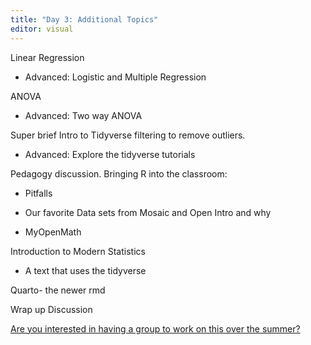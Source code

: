 ```yaml
---
title: "Day 3: Additional Topics"
editor: visual
---
```


Linear Regression

-   Advanced: Logistic and Multiple Regression

ANOVA

-   Advanced: Two way ANOVA

Super brief Intro to Tidyverse filtering to remove outliers.

-   Advanced: Explore the tidyverse tutorials

Pedagogy discussion. Bringing R into the classroom:

-   Pitfalls

-   Our favorite Data sets from Mosaic and Open Intro and why

-   MyOpenMath

Introduction to Modern Statistics

-   A text that uses the tidyverse

Quarto- the newer rmd

Wrap up Discussion

[Are you interested in having a group to work on this over the summer?](https://docs.google.com/document/d/1YnoZr6WPz0dvW3B-PQ_dDob-ieUepgFqYbG8FOzJuFc/edit?usp=sharing)
